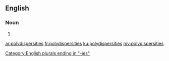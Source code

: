 ==English==

===Noun===
{{head|en|plural}}

# {{plural of|polydispersity|lang=en}}

[[Category:English plurals ending in "-ies"]]

[[ar:polydispersities]]
[[fr:polydispersities]]
[[ku:polydispersities]]
[[my:polydispersities]]